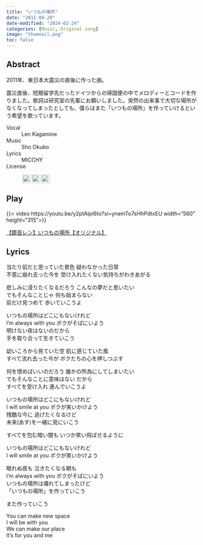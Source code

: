 ```yaml
---
title: "いつもの場所"
date: "2011-04-20"
date-modified: "2024-02-24"
categories: [Music, Original song]
image: "thumnail.png"
toc: false
---
```


## Abstract

2011年、東日本大震災の直後に作った曲。

震災直後、短期留学先だったドイツからの帰国便の中でメロディーとコードを作りました。歌詞は研究室の先輩にお願いしました。突然の出来事で大切な場所がなくなってしまったとしても、僕らはまた「いつもの場所」を作っていけるという希望を歌っています。

Vocal
: Len Kagamine

Music
: Sho Okubo

Lyrics
: MICCHY

License
: <p xmlns:cc="http://creativecommons.org/ns#" ><a href="https://creativecommons.org/licenses/by-sa/4.0/?ref=chooser-v1" target="_blank" rel="license noopener noreferrer" style="display:inline-block;"><img style="height:22px!important;margin-left:3px;vertical-align:text-bottom;" src="https://mirrors.creativecommons.org/presskit/icons/cc.svg?ref=chooser-v1"><img style="height:22px!important;margin-left:3px;vertical-align:text-bottom;" src="https://mirrors.creativecommons.org/presskit/icons/by.svg?ref=chooser-v1"><img style="height:22px!important;margin-left:3px;vertical-align:text-bottom;" src="https://mirrors.creativecommons.org/presskit/icons/sa.svg?ref=chooser-v1"></a></p> 


<!-- <audio controlslist="nodownload" controls oncontextmenu="return false;">
   <source src="itsumono-basho.mp3" type="audio/mp3">
   <p>Your browser does not support the audio element.</p>
</audio> -->



## Play

{{< video https://youtu.be/y2ptAipi6to?si=ynemTo7sHhPdtxEU  width="560" height="315">}}

<script type="application/javascript" src="https://embed.nicovideo.jp/watch/sm14214918/script?w=560&h=315"></script><noscript><a href="https://www.nicovideo.jp/watch/sm14214918">【鏡音レン】いつもの場所【オリジナル】</a></noscript>


## Lyrics

当たり前だと思っていた景色 疑わなかった日常  
不意に崩れ去った今を 受け入れたくない気持ちがわきあがる

悲しみに浸りたくなるだろう こんなの夢だと思いたい  
でもそんなことじゃ 何も始まらない  
前だけ見つめて 歩いていこうよ

いつもの場所はどこにもないけれど  
I'm always with you ボクがそばにいよう  
明けない夜はないのだから  
手を取り合って生きていこう


幼いころから見ていた空 肌に感じていた風  
すべて流れ去った今が ボクたちの心を押しつぶす

何を恨めばいいのだろう 誰かの所為にしてしまいたい  
でもそんなことに意味はない だから  
すべてを受け入れ 進んでいこうよ

いつもの場所はどこにもないけれど  
I will smile at you ボクが笑いかけよう  
残酷な今に 逃げたくなるけど  
未来(あす)を一緒に見にいこう


すべてを包む暗い闇も いつか笑い飛ばせるように


いつもの場所はどこにもないけれど  
I will smile at you ボクが笑いかけよう

眠れぬ夜も 泣きたくなる朝も  
I'm always with you ボクがそばにいよう  
いつもの場所は壊れてしまったけど  
「いつもの場所」を作っていこう

また作っていこう


You can make new space  
I will be with you  
We can make our place  
It's for you and me


